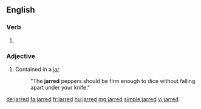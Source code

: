 ==English==

===Verb===
{{head|en}}

# {{en-past of|jar}}

===Adjective===
{{en-adj|-}}

# Contained in a [[jar]]
#:"The '''jarred''' peppers should be firm enough to dice without falling apart under your knife."

[[de:jarred]]
[[fa:jarred]]
[[fr:jarred]]
[[hu:jarred]]
[[mg:jarred]]
[[simple:jarred]]
[[vi:jarred]]